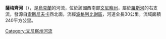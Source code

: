 '''薩梅齊河'''（{{lang-uk|Самець}}），是[[烏克蘭|烏克蘭]]的河流，位於該國西南部[[文尼察州|文尼察州]]，屬於[[羅斯河|羅斯河]]的右支流，發源自[[索斯尼夫卡_(波格列比謝區)|索斯尼夫卡]]西北面，流經[[波格列比謝區|波格列比謝區]]，河道全長30公里，流域面積240平方公里。

{{DEFAULTSORT:Самець (притока Росі)}}
[[Category:文尼察州河流|Category:文尼察州河流]]


{{Ukraine-river-stub}}